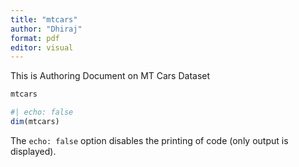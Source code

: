 ```yaml
---
title: "mtcars"
author: "Dhiraj"
format: pdf
editor: visual
---
```


This is Authoring Document on MT Cars Dataset

```r
mtcars
```

```r
#| echo: false
dim(mtcars)
```

The `echo: false` option disables the printing of code (only output is displayed).
